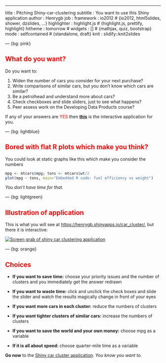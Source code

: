 --- 
title       : Pitching Shiny-car-clustering
subtitle    : You want to use this Shiny application
author      : Henrygb
job         : 
framework   : io2012        # {io2012, html5slides, shower, dzslides, ...}
highlighter : highlight.js  # {highlight.js, prettify, highlight}
hitheme     : tomorrow      # 
widgets     : []            # {mathjax, quiz, bootstrap}
mode        : selfcontained # {standalone, draft}
knit        : slidify::knit2slides

--- {bg: pink}

<style>
.title-slide {
  background-color: #FF8811; /* #EDE0CF; #CBE7A5 ; #CA9F9D*/
}

.title-slide hgroup > h1{
 font-family: serif, 'TimesNewRoman', 'Oswald', 'Helvetica', sanserif; 
}

.title-slide hgroup > h1, 
.title-slide hgroup > h2 {
  color: # 1188FF;  /* 535E43; #EF5150*/
}
</style>

## <font color="red">What do you want?</font>

Do you want to: 

1. Widen the number of cars you consider for your next purchase? 
2. Write comparisons of similar cars, but you don't know which cars are similar?
3. Be a petrolhead and understand more about cars?
4. Check checkboxes and slide sliders, just to see what happens?
5. Peer assess work on the Developing Data Products course?

If any of your answers are <font color="red">YES</font> then **[this](https://henrygb.shinyapps.io/car_cluster/)** is the interactive application for you.

--- {bg: lightblue}

## <font color="red">Bored with flat R plots which make you think?</font>

You could look at static graphs like this which make you consider the numbers
```r
mpg <- mtcars$mpg; tons <- mtcars$wt/2
plot(mpg ~ tons, main="Embedded R code: fuel efficiency vs weight")
```

*You don't have time for that.*

--- {bg: lightgreen}

## <font color="red">Illustration of application</font>

This is what you will see at [https://henrygb.shinyapps.io/car_cluster/](https://henrygb.shinyapps.io/car_cluster/), but there it is interactive:

<a href="https://henrygb.shinyapps.io/car_cluster/"><img src="clustering_cars.png" alt="Screen grab of shiny car clustering application"></a>

--- {bg: orange}

## <font color="red">Choices</font>

 - **If you want to save time:** choose your priority issues and the number of clusters and you immediately get the answer redrawn 
 - **If you want to waste time:** click and unclick the check boxes and slide the slider and watch the results magically change in front of your eyes
 
 - **If you want more cars in each cluster:** reduce the numbers of clusters
 - **If you want tighter clusters of similar cars:** increase the numbers of clusters
 
 - **If you want to save the world and your own money:** choose mpg as a variable
 - **If it is all about speed:** choose quarter-mile time as a variable

**Go now** to the [Shiny car cluster application](https://henrygb.shinyapps.io/car_cluster/). *You know you want to.*
